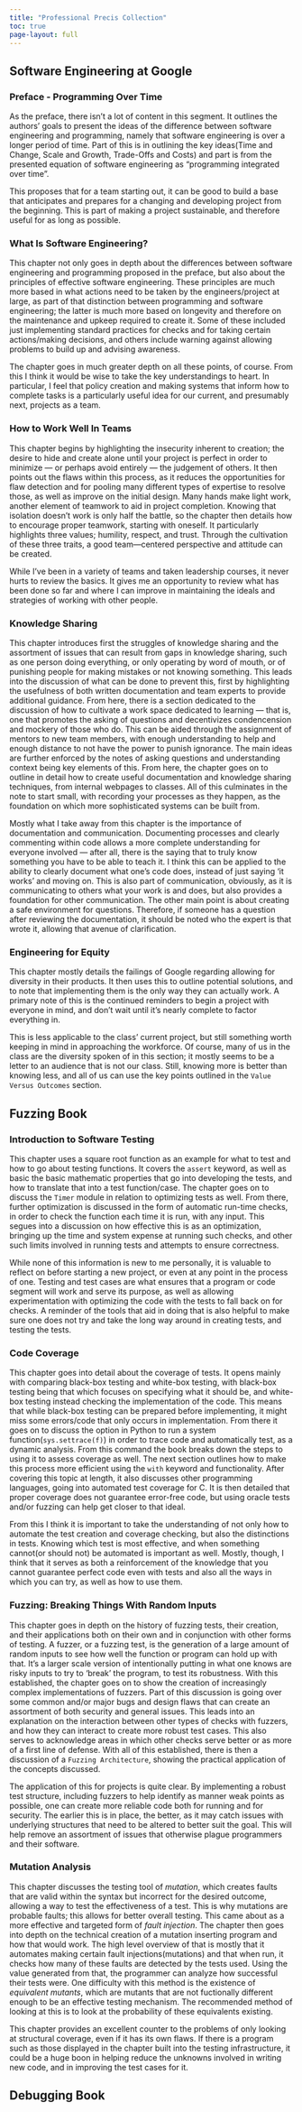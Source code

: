 ```yaml
---
title: "Professional Precis Collection"
toc: true
page-layout: full
---
```


## Software Engineering at Google

### Preface - Programming Over Time

As the preface, there isn't a lot of content in this segment. It outlines the
authors' goals to present the ideas of the difference between software engineering
and programming, namely that software engineering is over a longer period of time.
Part of this is in outlining the key ideas(Time and Change, Scale and Growth,
Trade-Offs and Costs) and part is from the presented equation of software engineering
as "programming integrated over time".

This proposes that for a team starting out, it can be good to build a base that
anticipates and prepares for a changing and developing project from the beginning.
This is part of making a project sustainable, and therefore useful for as long as
possible. 

### What Is Software Engineering?

This chapter not only goes in depth about the differences between software
engineering and programming proposed in the preface, but also about the principles
of effective software engineering. These principles are much more based in what
actions need to be taken by the engineers/project at large, as part of that
distinction between programming and software engineering; the latter is much
more based on longevity and therefore on the maintenance and upkeep required
to create it. Some of these included just implementing standard practices for
checks and for taking certain actions/making decisions, and others include
warning against allowing problems to build up and advising awareness.

The chapter goes in much greater depth on all these points, of course. From this
I think it would be wise to take the key understandings to heart. In particular,
I feel that policy creation and making systems that inform how to complete tasks
is a particularly useful idea for our current, and presumably next, projects as
a team. 

### How to Work Well In Teams

This chapter begins by highlighting the insecurity inherent to creation; the
desire to hide and create alone until your project is perfect in order to minimize
&mdash; or perhaps avoid entirely &mdash; the judgement of others. It then points
out the flaws within this process, as it reduces the opportunities for flaw
detection and for pooling many different types of expertise to resolve those, as
well as improve on the initial design. Many hands make light work, another element
of teamwork to aid in project completion.
Knowing that isolation doesn't work is only half the battle, so the chapter then
details how to encourage proper teamwork, starting with oneself. It particularly
highlights three values; humility, respect, and trust. Through the cultivation
of these three traits, a good team&mdash;centered perspective and attitude can
be created.

While I've been in a variety of teams and taken leadership courses, it never
hurts to review the basics. It gives me an opportunity to review what has been
done so far and where I can improve in maintaining the ideals and strategies of
working with other people.

### Knowledge Sharing

This chapter introduces first the struggles of knowledge sharing and the
assortment of issues that can result from gaps in knowledge sharing, such as
one person doing everything, or only operating by word of mouth, or of punishing
people for making mistakes or not knowing something. This leads into the
discussion of what can be done to prevent this, first by highlighting the
usefulness of both written documentation and team experts to provide additional
guidance. From here, there is a section dedicated to the discussion of how to
cultivate a work space dedicated to learning &mdash; that is, one that promotes
the asking of questions and decentivizes condencension and mockery of those who
do. This can be aided through the assignment of mentors to new team members, with
enough understanding to help and enough distance to not have the power to punish
ignorance. The main ideas are further enforced by the notes of asking questions
and understanding context being key elements of this. From here, the chapter goes
on to outline in detail how to create useful documentation and knowledge sharing
techniques, from internal webpages to classes. All of this culminates in the note
to start small, with recording your processes as they happen, as the foundation
on which more sophisticated systems can be built from.

Mostly what I take away from this chapter is the importance of documentation
and communication. Documenting processes and clearly commenting within code
allows a more complete understanding for everyone involved &mdash; after all,
there is the saying that to truly know something you have to be able to teach it.
I think this can be applied to the ability to clearly document what one's code
does, instead of just saying 'it works' and moving on. This is also part of
communication, obviously, as it is communicating to others what your work is
and does, but also provides a foundation for other communication. The other
main point is about creating a safe environment for questions. Therefore, if
someone has a question after reviewing the documentation, it should be noted
who the expert is that wrote it, allowing that avenue of clarification.

### Engineering for Equity

This chapter mostly details the failings of Google regarding allowing for
diversity in their products. It then uses this to outline potential solutions,
and to note that implementing them is the only way they can actually work. A
primary note of this is the continued reminders to begin a project with everyone
in mind, and don't wait until it's nearly complete to factor everything in.

This is less applicable to the class' current project, but still something worth
keeping in mind in approaching the workforce. Of course, many of us in the class
are the diversity spoken of in this section; it mostly seems to be a letter to
an audience that is not our class. Still, knowing more is better than knowing
less, and all of us can use the key points outlined in the `Value Versus Outcomes`
section.

## Fuzzing Book

### Introduction to Software Testing

This chapter uses a square root function as an example for what to test and how
to go about testing functions. It covers the `assert` keyword, as well as basic
the basic mathematic properties that go into developing the tests, and how to
translate that into a test function/case. The chapter goes on to discuss the
`Timer` module in relation to optimizing tests as well. From there, further
optimization is discussed in the form of automatic run-time checks, in order
to check the function each time it is run, with any input. This segues into
a discussion on how effective this is as an optimization, bringing up the time
and system expense at running such checks, and other such limits involved in
running tests and attempts to ensure correctness.

While none of this information is new to me personally, it is valuable to
reflect on before starting a new project, or even at any point in the process
of one. Testing and test cases are what ensures that a program or code segment
will work and serve its purpose, as well as allowing experimentation with
optimizing the code with the tests to fall back on for checks. A reminder of
the tools that aid in doing that is also helpful to make sure one does not try
and take the long way around in creating tests, and testing the tests.

### Code Coverage

This chapter goes into detail about the coverage of tests. It opens mainly with
comparing black-box testing and white-box testing, with black-box testing being
that which focuses on specifying what it should be, and white-box testing instead
checking the implementation of the code. This means that while black-box testing
can be prepared before implementing, it might miss some errors/code that only
occurs in implementation. From there it goes on to discuss the option in Python
to run a system function(`sys.settrace(f)`) in order to trace code and
automatically test, as a dynamic analysis. From this command the book breaks
down the steps to using it to assess coverage as well. The next section outlines
how to make this process more efficient using the `with` keyword and
functionality. After covering this topic at length, it also discusses other
programming languages, going into automated test coverage for C. It is then
detailed that proper coverage does not guarantee error-free code, but using
oracle tests and/or fuzzing can help get closer to that ideal.

From this I think it is important to take the understanding of not only how to
automate the test creation and coverage checking, but also the distinctions in
tests. Knowing which test is most effective, and when something cannot(or should
not) be automated is important as well. Mostly, though, I think that it serves as
both a reinforcement of the knowledge that you cannot guarantee perfect code even
with tests and also all the ways in which you can try, as well as how to use them.

### Fuzzing: Breaking Things With Random Inputs

This chapter goes in depth on the history of fuzzing tests, their creation, and
their applications both on their own and in conjunction with other forms of
testing. A fuzzer, or a fuzzing test, is the generation of a large amount of
random inputs to see how well the function or program can hold up with that.
It's a larger scale version of intentionally putting in what one knows are risky
inputs to try to 'break' the program, to test its robustness. With this
established, the chapter goes on to show the creation of increasingly complex
implementations of fuzzers. Part of this discussion is going over some common
and/or major bugs and design flaws that can create an assortment of both
security and general issues. This leads into an explanation on the interaction
between other types of checks with fuzzers, and how they can interact to create
more robust test cases. This also serves to acknowledge areas in which other
checks serve better or as more of a first line of defense. With all of this
established, there is then a discussion of a `Fuzzing Architecture`, showing
the practical application of the concepts discussed.

The application of this for projects is quite clear. By implementing a robust
test structure, including fuzzers to help identify as manner weak points as
possible, one can create more reliable code both for running and for security.
The earlier this is in place, the better, as it may catch issues with underlying
structures that need to be altered to better suit the goal. This will help
remove an assortment of issues that otherwise plague programmers and their
software.

### Mutation Analysis

This chapter discusses the testing tool of *mutation*, which creates faults that
are valid within the syntax but incorrect for the desired outcome, allowing a
way to test the effectiveness of a test. This is why mutations are probable
faults; this allows for better overall testing. This came about as a more
effective and targeted form of *fault injection*. The chapter then goes into depth
on the technical creation of a mutation inserting program and how that would
work. The high level overview of that is mostly that it automates making certain
fault injections(mutations) and that when run, it checks how many of these faults
are detected by the tests used. Using the value generated from that, the
programmer can analyze how successful their tests were. One difficulty with this
method is the existence of *equivalent mutants*, which are mutants that are not
fuctionally different enough to be an effective testing mechanism. The
recommended method of looking at this is to look at the probability of these
equivalents existing.

This chapter provides an excellent counter to the problems of only looking at
structural coverage, even if it has its own flaws. If there is a program such
as those displayed in the chapter built into the testing infrastructure, it
could be a huge boon in helping reduce the unknowns involved in writing new code,
and in improving the test cases for it.

## Debugging Book